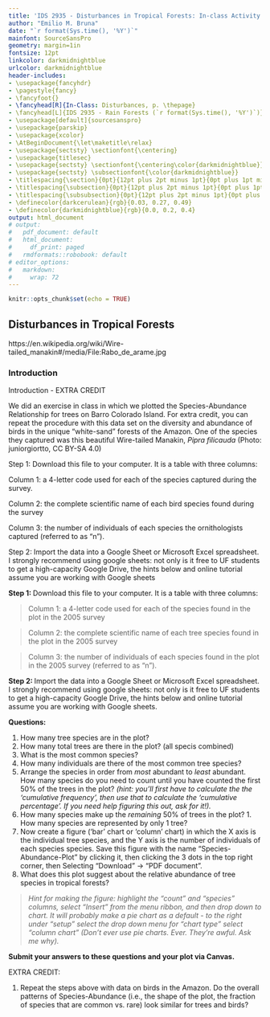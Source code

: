 ```yaml
---
title: 'IDS 2935 - Disturbances in Tropical Forests: In-class Activity'
author: "Emilio M. Bruna"
date: "`r format(Sys.time(), '%Y')`"
mainfont: SourceSansPro
geometry: margin=1in
fontsize: 12pt
linkcolor: darkmidnightblue
urlcolor: darkmidnightblue
header-includes:
- \usepackage{fancyhdr}
- \pagestyle{fancy}
- \fancyfoot{}
- \fancyhead[R]{In-Class: Disturbances, p. \thepage}
- \fancyhead[L]{IDS 2935 - Rain Forests (`r format(Sys.time(), '%Y')`)}
- \usepackage[default]{sourcesanspro}
- \usepackage{parskip}
- \usepackage{xcolor}
- \AtBeginDocument{\let\maketitle\relax}
- \usepackage{sectsty} \sectionfont{\centering}
- \usepackage{titlesec}
- \usepackage{sectsty} \sectionfont{\centering\color{darkmidnightblue}}
- \usepackage{sectsty} \subsectionfont{\color{darkmidnightblue}}
- \titlespacing{\section}{0pt}{12pt plus 2pt minus 1pt}{0pt plus 1pt minus 1pt}
- \titlespacing{\subsection}{0pt}{12pt plus 2pt minus 1pt}{0pt plus 1pt minus 1pt}
- \titlespacing{\subsubsection}{0pt}{12pt plus 2pt minus 1pt}{0pt plus 1pt minus 1pt}
- \definecolor{darkcerulean}{rgb}{0.03, 0.27, 0.49}
- \definecolor{darkmidnightblue}{rgb}{0.0, 0.2, 0.4}
output: html_document
# output:
#   pdf_document: default
#   html_document:
#     df_print: paged
#   rmdformats::robobook: default
# editor_options: 
#   markdown: 
#     wrap: 72
---
```


```r
knitr::opts_chunk$set(echo = TRUE)
```

## Disturbances in Tropical Forests
\vspace{0.3cm}

https://en.wikipedia.org/wiki/Wire-tailed_manakin#/media/File:Rabo_de_arame.jpg
<!-- edit this to reflect what is posted online -->

### Introduction
Introduction - EXTRA CREDIT

We did an exercise in class in which we plotted the Species-Abundance Relationship for trees on Barro Colorado Island. For extra credit, you can repeat the procedure with this data set on the diversity and abundance of birds in the unique "white-sand" forests of the Amazon. One of the species they captured was this beautiful Wire-tailed Manakin, _Pipra filicauda_ (Photo: juniorgiortto, CC BY-SA 4.0)

Step 1: Download this file to your computer. It is a table with three columns: 

Column 1: a 4-letter code used for each of the species captured during the survey.

Column 2: the complete scientific name of each bird species found during the survey 

Column 3: the number of individuals of each species the ornithologists captured (referred to as "n").

Step 2: Import the data into a Google Sheet or Microsoft Excel spreadsheet. I strongly recommend using google sheets: not only is it free to UF students to get a high-capacity Google Drive, the hints below and online tutorial assume you are working with Google sheets

**Step 1: **Download this file to your computer. It is a table with three columns: 

> Column 1: a 4-letter code used for each of the species found in the plot in the 2005 survey

> Column 2: the complete scientific name of each tree species found in the plot in the 2005 survey 

> Column 3: the number of individuals of each species found in the plot in the 2005 survey (referred to as "n").

**Step 2: **Import the data into a Google Sheet or Microsoft Excel spreadsheet. I strongly recommend using google sheets: not only is it free to UF students to get a high-capacity Google Drive, the hints below and online tutorial assume you are working with Google sheets. 

**Questions: **

1. How many tree species are in the plot?
1. How many total trees are there in the plot? (all specis combined)
1. What is the most common species?
1. How many individuals are there of the most common tree species?
1. Arrange the species in order from _most_ abundant to _least_ abundant. How many species do you need to count until you have counted the first 50% of the trees in the plot? _(hint: you'll first have to calculate the the 'cumulative frequency', then use that to calculate the 'cumulative percentage'. If you need help figuring this out, ask for it!)._
1. How many species make up the _remaining_ 50% of trees in the plot? 1. How many species are represented by only 1 tree?
1. Now create a figure ('bar' chart or 'column' chart) in which the X axis is the individual tree species, and the Y axis is the number of individuals of each species species. Save this figure with the name  "Species-Abundance-Plot" by clicking it, then clicking the 3 dots in the top right corner, then Selecting "Download" -> "PDF document".
1. What does this plot suggest about the relative abundance of tree species in tropical forests?

> _Hint for making the figure: highlight the "count" and "species" columns, select "Insert" from the menu ribbon, and then drop down to chart. It will probably make a pie chart as a default - to the right under "setup" select the drop down menu for "chart type" select "column chart" (Don't ever use pie charts. Ever. They're awful. Ask me why)._


<!-- ADD THE LINK TO THE TUTORIAL ON YOUTUBE -->
**Submit your answers to these questions and your plot via Canvas. **


EXTRA CREDIT: 

1. Repeat the steps above with data on birds in the Amazon. Do the overall patterns of Species-Abundance (i.e., the shape of the plot, the fraction of species that are common vs. rare) look similar for trees and birds? 







